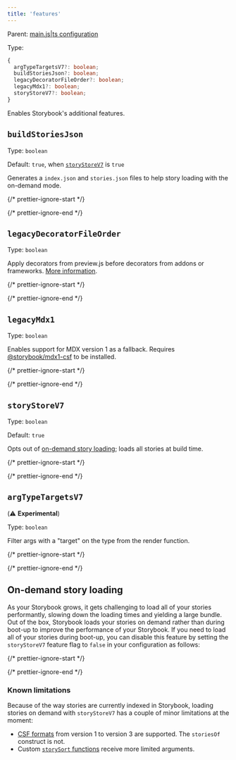```yaml
---
title: 'features'
---
```


Parent: [main.js|ts configuration](./main-config.mdx)

Type:

```ts
{
  argTypeTargetsV7?: boolean;
  buildStoriesJson?: boolean;
  legacyDecoratorFileOrder?: boolean;
  legacyMdx1?: boolean;
  storyStoreV7?: boolean;
}
```

Enables Storybook's additional features.

## `buildStoriesJson`

Type: `boolean`

Default: `true`, when [`storyStoreV7`](#storystorev7) is `true`

Generates a `index.json` and `stories.json` files to help story loading with the on-demand mode.

{/* prettier-ignore-start */}

<CodeSnippets path="main-config-features-build-stories-json.md" />

{/* prettier-ignore-end */}

## `legacyDecoratorFileOrder`

Type: `boolean`

Apply decorators from preview.js before decorators from addons or frameworks. [More information](https://github.com/storybookjs/storybook/blob/next/MIGRATION.md#changed-decorator-order-between-previewjs-and-addonsframeworks).

{/* prettier-ignore-start */}

<CodeSnippets path="main-config-features-legacy-decorator-file-order.md" />

{/* prettier-ignore-end */}

## `legacyMdx1`

Type: `boolean`

Enables support for MDX version 1 as a fallback. Requires [@storybook/mdx1-csf](https://github.com/storybookjs/mdx1-csf) to be installed.

{/* prettier-ignore-start */}

<CodeSnippets path="main-config-features-legacy-mdx-1.md" />

{/* prettier-ignore-end */}

## `storyStoreV7`

Type: `boolean`

Default: `true`

Opts out of [on-demand story loading](#on-demand-story-loading); loads all stories at build time.

{/* prettier-ignore-start */}

<CodeSnippets path="main-config-features-story-store-v7.md" />

{/* prettier-ignore-end */}

## `argTypeTargetsV7`

(⚠️ **Experimental**)

Type: `boolean`

Filter args with a "target" on the type from the render function.

{/* prettier-ignore-start */}

<CodeSnippets path="main-config-features-arg-type-targets-v7.md" />

{/* prettier-ignore-end */}

## On-demand story loading

As your Storybook grows, it gets challenging to load all of your stories performantly, slowing down the loading times and yielding a large bundle. Out of the box, Storybook loads your stories on demand rather than during boot-up to improve the performance of your Storybook. If you need to load all of your stories during boot-up, you can disable this feature by setting the `storyStoreV7` feature flag to `false` in your configuration as follows:

{/* prettier-ignore-start */}

<CodeSnippets path="main-config-features-story-store-v7.md" />

{/* prettier-ignore-end */}

### Known limitations

Because of the way stories are currently indexed in Storybook, loading stories on demand with `storyStoreV7` has a couple of minor limitations at the moment:

* [CSF formats](../api/csf.mdx) from version 1 to version 3 are supported. The `storiesOf` construct is not.
* Custom [`storySort` functions](../writing-stories/naming-components-and-hierarchy.mdx#sorting-stories) receive more limited arguments.
